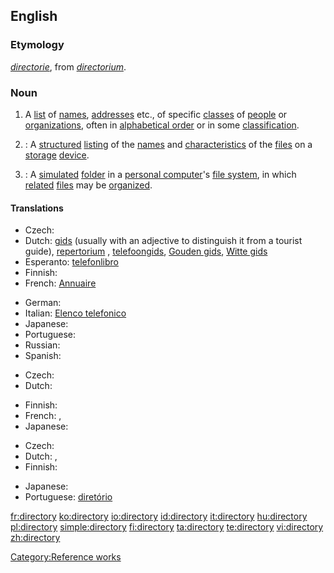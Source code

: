 {{wikipedia}}
==English==

===Etymology===
{{etyl|enm}} ''[[directorie]]'', from {{ML.}} ''[[directorium]]''.

===Noun===
{{en-noun|directories}}

# A [[list]] of [[name]]s, [[address]]es etc., of specific [[class]]es of [[people]] or [[organization]]s, often in [[alphabetical order]] or in some [[classification]].
# {{computing}}: A [[structured]] [[listing]] of the [[name]]s and [[characteristic]]s of the [[file]]s on a [[storage]] [[device]].
# {{computing}}: A [[simulated]] [[folder]] in a [[personal computer]]'s [[file system]], in which [[related]] [[file]]s may be [[organized]].

====Translations====
{{trans-top|list of names, addresses etc.}}
* Czech: {{t-|cs|adresář|m}}
* Dutch: [[gids]] {{m}} (usually with an adjective to distinguish it from a tourist guide), [[repertorium]] {{n}}, [[telefoongids]], [[Gouden gids]], [[Witte gids]]
* Esperanto: [[telefonlibro]]
* Finnish: {{t+|fi|hakemisto}}
* French: [[Annuaire]]
{{trans-mid}}
* German: {{t+|de|Verzeichnis|n}}
* Italian: [[Elenco telefonico]]
* Japanese: {{t-|ja|一覧|tr=ichiran|sc=Jpan}}
* Portuguese: {{t+|pt|diretório}}
* Russian: {{t+|ru|таблица|f|sc=Cyrl}}
* Spanish: {{t-|es|directorio|m}}
{{trans-bottom}}

{{trans-top|structured listing of files}}
* Czech: {{t-|cs|adresář|m}}
* Dutch: {{t+|nl|lijst|f}}
{{trans-mid}}
* Finnish: {{t+|fi|hakemisto}}
* French: {{t|fr|dossier|m}},  {{t|fr|répertoire|m}}
* Japanese: {{t+|ja|ディレクトリ|tr=dhirekutori|sc=Jpan}}
{{trans-bottom}}

{{trans-top|simulated folder}}
* Czech: {{t-|cs|adresář|m}}
* Dutch: {{t+|nl|folder|m}}, {{t+|nl|map|f}}
* Finnish: {{t+|fi|kansio}}
{{trans-mid}}
* Japanese: {{t+|ja|ディレクトリ|tr=dhirekutori|sc=Jpan}}
* Portuguese: [[diretório]]
{{trans-bottom}}

[[Category:Reference works]]

[[fr:directory]]
[[ko:directory]]
[[io:directory]]
[[id:directory]]
[[it:directory]]
[[hu:directory]]
[[pl:directory]]
[[simple:directory]]
[[fi:directory]]
[[ta:directory]]
[[te:directory]]
[[vi:directory]]
[[zh:directory]]